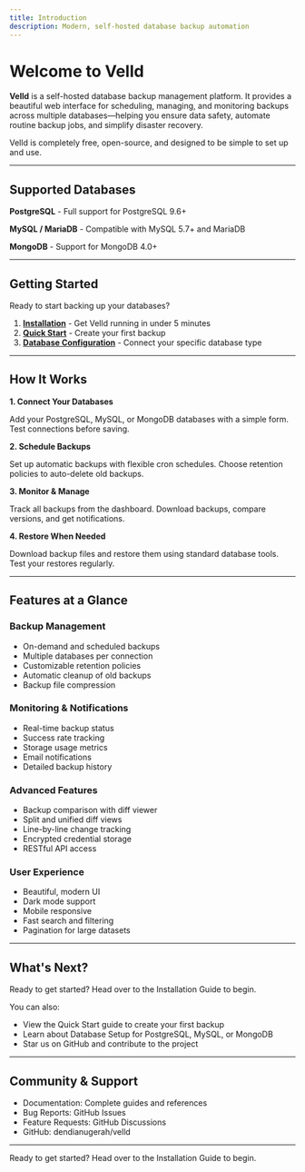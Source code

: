 ```yaml
---
title: Introduction
description: Modern, self-hosted database backup automation
---
```



# Welcome to Velld

**Velld** is a self-hosted database backup management platform. It provides a beautiful web interface for scheduling, managing, and monitoring backups across multiple databases—helping you ensure data safety, automate routine backup jobs, and simplify disaster recovery.

<Callout type="info">
  Velld is completely free, open-source, and designed to be simple to set up and use.
</Callout>

---

## Supported Databases

**PostgreSQL** - Full support for PostgreSQL 9.6+

**MySQL / MariaDB** - Compatible with MySQL 5.7+ and MariaDB

**MongoDB** - Support for MongoDB 4.0+

---

## Getting Started

Ready to start backing up your databases?

1. **[Installation](/docs/installation)** - Get Velld running in under 5 minutes
2. **[Quick Start](/docs/quick-start)** - Create your first backup
3. **[Database Configuration](/docs/databases)** - Connect your specific database type

---

## How It Works

**1. Connect Your Databases**

Add your PostgreSQL, MySQL, or MongoDB databases with a simple form. Test connections before saving.

**2. Schedule Backups**

Set up automatic backups with flexible cron schedules. Choose retention policies to auto-delete old backups.

**3. Monitor & Manage**

Track all backups from the dashboard. Download backups, compare versions, and get notifications.

**4. Restore When Needed**

Download backup files and restore them using standard database tools. Test your restores regularly.

---

## Features at a Glance

### Backup Management
- On-demand and scheduled backups
- Multiple databases per connection
- Customizable retention policies
- Automatic cleanup of old backups
- Backup file compression

### Monitoring & Notifications
- Real-time backup status
- Success rate tracking
- Storage usage metrics
- Email notifications
- Detailed backup history

### Advanced Features
- Backup comparison with diff viewer
- Split and unified diff views
- Line-by-line change tracking
- Encrypted credential storage
- RESTful API access

### User Experience
- Beautiful, modern UI
- Dark mode support
- Mobile responsive
- Fast search and filtering
- Pagination for large datasets

---

## What's Next?

Ready to get started? Head over to the Installation Guide to begin.

You can also:
- View the Quick Start guide to create your first backup
- Learn about Database Setup for PostgreSQL, MySQL, or MongoDB
- Star us on GitHub and contribute to the project

---

## Community & Support

- Documentation: Complete guides and references
- Bug Reports: GitHub Issues
- Feature Requests: GitHub Discussions
- GitHub: dendianugerah/velld

---

<Callout type="success">
  Ready to get started? Head over to the Installation Guide to begin.
</Callout>